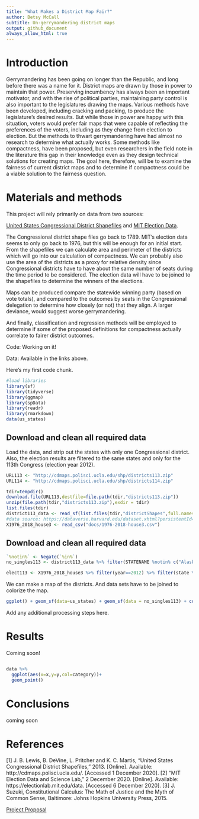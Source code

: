 ```yaml
---
title: "What Makes a District Map Fair?"
author: Betsy McCall
subtitle: Un-gerrymandering district maps
output: github_document
always_allow_html: true
---
```


# Introduction

Gerrymandering has been going on longer than the Republic, and long before there was a name for it. District maps are drawn by those in power to maintain that power. Preserving incumbency has always been an important motivator, and with the rise of political parties, maintaining party control is also important to the legislatures drawing the maps. Various methods have been developed, including cracking and packing, to produce the legislature's desired results. But while those in power are happy with this situation, voters would prefer fair maps that were capable of reflecting the preferences of the voters, including as they change from election to election. But the methods to thwart gerrymandering have had almost no research to determine what actually works. Some methods like compactness, have been proposed, but even researchers in the field note in the literature this gap in their knowledge even as they design technical solutions for creating maps.  The goal here, therefore, will be to examine the fairness of current district maps and to determine if compactness could be a viable solution to the fairness question.

# Materials and methods

This project will rely primarily on data from two sources:

[United States Congressional District Shapefiles](http://cdmaps.polisci.ucla.edu/) and [MIT Election Data](https://electionlab.mit.edu/data).  

The Congressional district shape files go back to 1789. MIT's election data seems to only go back to 1976, but this will be enough for an initial start.  From the shapefiles we can calculate area and perimeter of the districts which will go into our calculation of compactness.  We can probably also use the area of the districts as a proxy for relative density since Congressional districts have to have about the same number of seats during the time period to be considered. The election data will have to be joined to the shapefiles to determine the winners of the elections. 

Maps can be produced compare the statewide winning party (based on vote totals), and compared to the outcomes by seats in the Congressional delegation to determine how closely (or not) that they align. A larger deviance, would suggest worse gerrymandering.  

And finally, classification and regression methods will be employed to determine if some of the proposed definitions for compactness actually correlate to fairer district outcomes.

Code: Working on it!

Data: Available in the links above.



Here's my first code chunk.
```r
#load libraries
library(sf)
library(tidyverse)
library(ggmap)
library(spData)
library(readr)
library(rmarkdown)
data(us_states)
```


## Download and clean all required data

Load the data, and strip out the states with only one Congressional district. Also, the election results are filtered to the same states and only for the 113th Congress (election year 2012).



```r
URL113 <- "http://cdmaps.polisci.ucla.edu/shp/districts113.zip"
URL114 <- "http://cdmaps.polisci.ucla.edu/shp/districts114.zip"

tdir=tempdir()
download.file(URL113,destfile=file.path(tdir,"districts113.zip"))
unzip(file.path(tdir,"districts113.zip"),exdir = tdir)
list.files(tdir)
district113_data <- read_sf(list.files(tdir,"districtShapes",full.names = T))
#data source: https://dataverse.harvard.edu/dataset.xhtml?persistentId=doi:10.7910/DVN/IG0UN2
X1976_2018_house3 <- read_csv("docs/1976-2018-house3.csv")

```

## Download and clean all required data

```r
`%notin%` <- Negate(`%in%`)
no_singles113 <- district113_data %>% filter(STATENAME %notin% c("Alaska","Wyoming","Montana","South Dakota","North Dakota","Vermont","Delaware")) %>% mutate(state=toupper(STATENAME))

elect113 <- X1976_2018_house3 %>% filter(year==2012) %>% filter(state %notin% c("ALASKA","WYOMING","MONTANA","SOUTH DAKOTA","NORTH DAKOTA","VERMONT","DELAWARE"))

```

We can make a map of the districts. And data sets have to be joined to colorize the map.

```r
ggplot() + geom_sf(data=us_states) + geom_sf(data = no_singles113) + coord_sf()
```

Add any additional processing steps here.

# Results

Coming soon!



```r

```


```r
data %>% 
  ggplot(aes(x=x,y=y,col=category))+
  geom_point()
```

# Conclusions

coming soon

# References

[1] 	J. B. Lewis, B. DeVine, L. Pritcher and K. C. Martis, "United States Congressional District Shapefiles," 2013. [Online]. Available: http://cdmaps.polisci.ucla.edu/. [Accessed 1 December 2020].
[2] 	"MIT Election Data and Science Lab," 2 December 2020. [Online]. Available: https://electionlab.mit.edu/data. [Accessed 6 December 2020].
[3] 	J. Suzuki, Constitutional Calculus: The Math of Justice and the Myth of Common Sense, Baltimore: Johns Hopkins University Press, 2015.

[Project Proposal](http://betsymccall.net/edu/CDSE/coding/R/Project_Proposal.html)
